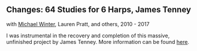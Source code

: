 ## Changes: 64 Studies for 6 Harps, James Tenney

<Cover src="changes.jpg" />

with [Michael Winter](https://unboundedpress.org/), Lauren Pratt, and others, 2010 - 2017

<Bandcamp album="2020010327" />

I was instrumental in the recovery and completion of this massive, unfinished project by James Tenney. More information can be found [here](https://www.newworldrecords.org/products/james-tenney-changes-64-studies-for-6-harps).
